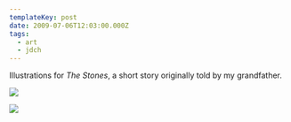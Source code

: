 ```yaml
---
templateKey: post
date: 2009-07-06T12:03:00.000Z
tags:
  - art
  - jdch
---
```

Illustrations for <i>The Stones</i>, a short story originally told by my grandfather.

![](../../assets/art/20090518-stones.jpg)

![](../../assets/art/20090706-stones.jpg)
